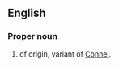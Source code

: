 ==English==

===Proper noun===
{{en-proper noun}}

# {{surname|from=Irish|dot=}} of {{etyl|ga}} origin, variant of [[Connel]].